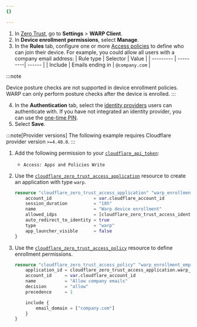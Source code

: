 ```yaml
---
{}

---
```



<Tabs syncKey="dashPlusAPI"> <TabItem label="Dashboard">

1. In [Zero Trust](https://one.dash.cloudflare.com), go to **Settings** > **WARP Client**.
2. In **Device enrollment permissions**, select **Manage**.
3. In the **Rules** tab, configure one or more [Access policies](/cloudflare-one/policies/access/) to define who can join their device. For example, you could allow all users with a company email address:
    | Rule type | Selector | Value |
   | --------- | ---------| ------ |
   | Include   | Emails ending in    | `@company.com` |

:::note

Device posture checks are not supported in device enrollment policies. WARP can only perform posture checks after the device is enrolled.
:::

4. In the **Authentication** tab, select the [identity providers](/cloudflare-one/identity/idp-integration/) users can authenticate with. If you have not integrated an identity provider, you can use the [one-time PIN](/cloudflare-one/identity/one-time-pin/).
5. Select **Save**.

</TabItem> <TabItem label="Terraform (v4)">

:::note[Provider versions]
The following example requires Cloudflare provider version `>=4.40.0`.
:::

1. Add the following permission to your [`cloudflare_api_token`](https://registry.terraform.io/providers/cloudflare/cloudflare/4.40.0/docs/resources/api_token):
	- `Access: Apps and Policies Write`

2. Use the [`cloudflare_zero_trust_access_application`](https://registry.terraform.io/providers/cloudflare/cloudflare/4.45.0/docs/resources/zero_trust_access_application) resource to create an application with type `warp`.

	```tf
	resource "cloudflare_zero_trust_access_application" "warp_enrollment_app" {
		account_id                = var.cloudflare_account_id
		session_duration          = "18h"
		name                      = "Warp device enrollment"
		allowed_idps              = [cloudflare_zero_trust_access_identity_provider.microsoft_entra_id.id]
		auto_redirect_to_identity = true
		type                      = "warp"
		app_launcher_visible      = false
	}
	```

3. Use the [`cloudflare_zero_trust_access_policy`](https://registry.terraform.io/providers/cloudflare/cloudflare/4.45.0/docs/resources/zero_trust_access_policy) resource to define enrollment permissions.

	```tf
	resource "cloudflare_zero_trust_access_policy" "warp_enrollment_employees" {
		application_id = cloudflare_zero_trust_access_application.warp_enrollment_app.id
		account_id     = var.cloudflare_account_id
		name           = "Allow company emails"
		decision       = "allow"
		precedence     = 1

		include {
			email_domain = ["company.com"]
		}
	}
	```

</TabItem> </Tabs>